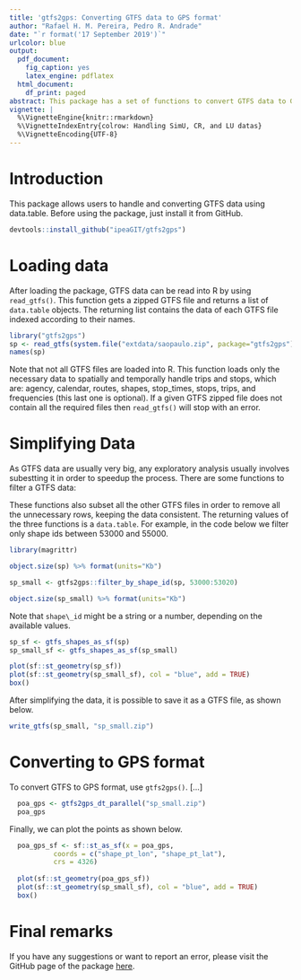 ```yaml
---
title: 'gtfs2gps: Converting GTFS data to GPS format'
author: "Rafael H. M. Pereira, Pedro R. Andrade"
date: "`r format('17 September 2019')`"
urlcolor: blue
output:
  pdf_document:
    fig_caption: yes
    latex_engine: pdflatex
  html_document:
    df_print: paged
abstract: This package has a set of functions to convert GTFS data to GPS format using data.table. It also has some functions to subset such data in time and space.
vignette: |
  %\VignetteEngine{knitr::rmarkdown}
  %\VignetteIndexEntry{colrow: Handling SimU, CR, and LU datas}
  %\VignetteEncoding{UTF-8}
---
```


# Introduction 

This package allows users to handle and converting GTFS data using data.table. Before using the package, just install it from GitHub.

```r
devtools::install_github("ipeaGIT/gtfs2gps")
```

# Loading data

After loading the package, GTFS data can be read into R by using `read_gtfs()`.
This function gets a zipped GTFS file and returns a list of `data.table` objects. The returning list contains the data of each GTFS file indexed according to their names.

```r
library("gtfs2gps")
sp <- read_gtfs(system.file("extdata/saopaulo.zip", package="gtfs2gps"))
names(sp)
```

Note that not all GTFS files are loaded into R. This function loads only the necessary data to spatially and temporally handle trips and stops, which are:
agency, calendar, routes, shapes, 
stop_times, stops, trips, and frequencies (this last one is optional).
If a given GTFS zipped file does not contain all the required files then `read_gtfs()` will stop with an error.

# Simplifying Data

As GTFS data are usually very big, any exploratory analysis usually involves subestting  it in order to speedup the process. There are some functions to filter a GTFS data:

\begin{description}
\item[filter\_by\_shape\_id()]: Filter shapes using given shape ids.
\item[filter\_valid\_stop\_times()]: Return only stop times that have geospatial locations.
\item[filter\_week\_days()]: Remove weekend trips.
\end{description}

These functions also subset all the other GTFS files in order to remove all the unnecessary rows, keeping the data consistent. The returning values of the three functions is a `data.table`. For example, in the code below we filter only shape ids between 53000 and 55000.

```r
library(magrittr)

object.size(sp) %>% format(units="Kb")

sp_small <- gtfs2gps::filter_by_shape_id(sp, 53000:53020)

object.size(sp_small) %>% format(units="Kb")
```

Note that `shape\_id` might be a string or a number, depending on the available values.

```r
sp_sf <- gtfs_shapes_as_sf(sp)
sp_small_sf <- gtfs_shapes_as_sf(sp_small)

plot(sf::st_geometry(sp_sf))
plot(sf::st_geometry(sp_small_sf), col = "blue", add = TRUE)
box()
```

After simplifying the data, it is possible to save it as a GTFS file, as shown below.

```r
write_gtfs(sp_small, "sp_small.zip")
```

# Converting to GPS format

To convert GTFS to GPS format, use `gtfs2gps()`. [...]

```r
  poa_gps <- gtfs2gps_dt_parallel("sp_small.zip")
  poa_gps
```

Finally, we can plot the points as shown below.

```r
  poa_gps_sf <- sf::st_as_sf(x = poa_gps,                         
           coords = c("shape_pt_lon", "shape_pt_lat"),
           crs = 4326)
  
  plot(sf::st_geometry(poa_gps_sf))
  plot(sf::st_geometry(sp_small_sf), col = "blue", add = TRUE)
  box()
```

# Final remarks

If you have any suggestions or want to report an error, please visit the GitHub page of the package [here](https://github.com/ipeaGIT/gtfs2gps).
